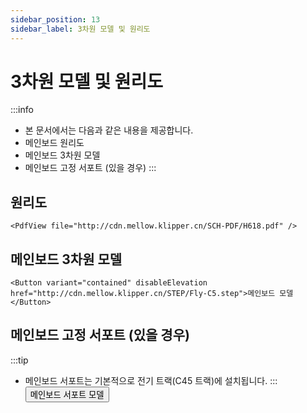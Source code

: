 ```yaml
---
sidebar_position: 13
sidebar_label: 3차원 모델 및 원리도
---
```




# 3차원 모델 및 원리도


:::info
* 본 문서에서는 다음과 같은 내용을 제공합니다.
* 메인보드 원리도
* 메인보드 3차원 모델
* 메인보드 고정 서포트 (있을 경우)
:::

## 원리도

    <PdfView file="http://cdn.mellow.klipper.cn/SCH-PDF/H618.pdf" />


## 메인보드 3차원 모델

    <Button variant="contained" disableElevation href="http://cdn.mellow.klipper.cn/STEP/Fly-C5.step">메인보드 모델</Button>


## 메인보드 고정 서포트 (있을 경우)

:::tip
* 메인보드 서포트는 기본적으로 전기 트랙(C45 트랙)에 설치됩니다.
:::
<Button variant="contained" disableElevation href="http://cdn.mellow.klipper.cn/STEP/c5.zip">메인보드 서포트 모델</Button>
